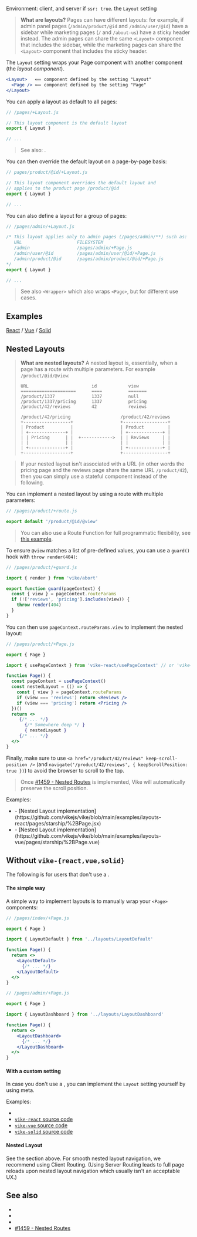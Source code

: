 
Environment: client, and server if <Link href="/ssr">`ssr: true`</Link>.
<ImplementedBy>the `Layout` setting</ImplementedBy>

> **What are layouts?**
> Pages can have different layouts:
> for example, if admin panel pages (`/admin/product/@id` and `/admin/user/@id`) have a sidebar while marketing pages (`/` and `/about-us`) have a sticky header instead. The admin pages can share the same `<Layout>` component that includes the sidebar, while the marketing pages can share the `<Layout>` component that includes the sticky header.

The `Layout` setting wraps your <Link href="/Page">Page component</Link> with another component (the *layout component*).

```jsx
<Layout>   ⟸ component defined by the setting "Layout"
  <Page /> ⟸ component defined by the setting "Page"
</Layout>
```

You can apply a layout as default to all pages:

```js
// /pages/+Layout.js

// This layout component is the default layout
export { Layout }

// ...
```

> See also: <Link href="#examples" />.

You can then override the default layout on a page-by-page basis:

```js
// pages/product/@id/+Layout.js

// This layout component overrides the default layout and
// applies to the product page /product/@id
export { Layout }

// ...
```

You can also define a layout for a group of pages:

```js
// /pages/admin/+Layout.js

/* This layout applies only to admin pages (/pages/admin/**) such as:
   URL                     FILESYSTEM
   /admin                  /pages/admin/+Page.js
   /admin/user/@id         /pages/admin/user/@id/+Page.js
   /admin/product/@id      /pages/admin/product/@id/+Page.js
*/
export { Layout }

// ...
```

> See also <Link href="/Wrapper">`<Wrapper>`</Link> which also wraps `<Page>`, but for different use cases.


## Examples

[React](https://github.com/vikejs/vike-react/blob/main/examples/minimal/pages/%2Bconfig.js) / [Vue](https://github.com/vikejs/vike-vue/blob/main/examples/minimal/pages/%2BLayout.vue) / [Solid](https://github.com/vikejs/vike-solid/blob/main/examples/basic/pages/%2BLayout.ts)


## Nested Layouts

> **What are nested layouts?** A nested layout is, essentially, when a page has a route with multiple parameters. For example `/product/@id/@view`:
> ```
> URL                        id            view
> =====================      ====          =======
> /product/1337              1337          null
> /product/1337/pricing      1337          pricing
> /product/42/reviews        42            reviews
> ```
> ```
> /product/42/pricing                   /product/42/reviews
> +------------------+                  +-----------------+
> | Product          |                  | Product         |
> | +--------------+ |                  | +-------------+ |
> | | Pricing      | |  +------------>  | | Reviews     | |
> | |              | |                  | |             | |
> | +--------------+ |                  | +-------------+ |
> +------------------+                  +-----------------+
> ```

> If your nested layout isn't associated with a URL (in other words the pricing page and the reviews page share the same URL `/product/42`), then you can simply use a stateful component instead of the following.

You can implement a nested layout by using a route with multiple parameters:

```js
// /pages/product/+route.js

export default '/product/@id/@view'
```

> You can also use a <Link href="/route-function">Route Function</Link> for full programmatic flexibility, see [this example](https://gist.github.com/brillout/a75fd8430dbc562dd10e69007121fea0).


To ensure `@view` matches a list of pre-defined values, you can use a <Link href="/guard">`guard()`</Link> hook with <Link href="/render">`throw render(404)`</Link>:

```js
// /pages/product/+guard.js

import { render } from 'vike/abort'

export function guard(pageContext) {
  const { view } = pageContext.routeParams
  if (!['reviews', 'pricing'].includes(view)) {
    throw render(404)
  }
}
```

You can then use `pageContext.routeParams.view` to implement the nested layout:

```jsx
// /pages/product/+Page.js

export { Page }

import { usePageContext } from 'vike-react/usePageContext' // or 'vike-vue' / 'vike-solid'

function Page() {
  const pageContext = usePageContext()
  const nestedLayout = (() => {
    const { view } = pageContext.routeParams
    if (view === 'reviews') return <Reviews />
    if (view === 'pricing') return <Pricing />
  })()
  return <>
     {/* ... */}
       {/* Somewhere deep */ }
       { nestedLayout }
     {/* ... */}
  </>
}
```

Finally, make sure to use <Link href="/clientRouting#settings">`<a href="/product/42/reviews" keep-scroll-position />`</Link> (and <Link href="/navigate#options">`navigate('/product/42/reviews', { keepScrollPosition: true })`</Link>) to avoid the browser to scroll to the top.

> Once [#1459 - Nested Routes](https://github.com/vikejs/vike/issues/1459) is implemented, Vike will automatically preserve the scroll position.

Examples:
 - <RepoLink path="/examples/layouts-react/" />
   - [Nested Layout implementation](https://github.com/vikejs/vike/blob/main/examples/layouts-react/pages/starship/%2BPage.jsx)
 - <RepoLink path="/examples/layouts-vue/" />
   - [Nested Layout implementation](https://github.com/vikejs/vike/blob/main/examples/layouts-vue/pages/starship/%2BPage.vue)


## Without `vike-{react,vue,solid}`

The following is for users that don't use a <UiFrameworkVikeExtension />.

#### The simple way

A simple way to implement layouts is to manually wrap your `<Page>` components:

```jsx
// /pages/index/+Page.js

export { Page }

import { LayoutDefault } from '../layouts/LayoutDefault'

function Page() {
  return <>
    <LayoutDefault>
      {/* ... */}
    </LayoutDefault>
  </>
}
```

```jsx
// /pages/admin/+Page.js

export { Page }

import { LayoutDashboard } from '../layouts/LayoutDashboard'

function Page() {
  return <>
    <LayoutDashboard>
      {/* ... */}
    </LayoutDashboard>
  </>
}
```

#### With a custom setting

In case you don't use a <UiFrameworkVikeExtension />, you can implement the `Layout` setting yourself by using <Link href="/meta">meta</Link>.

Examples:
 - <Link href="/meta#example-layout" doNotInferSectionTitle />
 - [`vike-react` source code](https://github.com/vikejs/vike-react/blob/main/packages/vike-react)
 - [`vike-vue` source code](https://github.com/vikejs/vike-vue/blob/main/packages/vike-vue)
 - [`vike-solid` source code](https://github.com/vikejs/vike-solid/blob/main/vike-solid)


#### Nested Layout

See the <Link href="#nested-layouts" /> section above. For smooth nested layout navigation, we recommend using <Link href="/clientRouting">Client Routing</Link>. (Using <Link href="/server-routing">Server Routing</Link> leads to full page reloads upon nested layout navigation which usually isn't an acceptable UX.)


## See also

- <Link href="/Wrapper" />
- <Link href="/usePageContext" />
- <Link href="/Page" />
- [#1459 - Nested Routes](https://github.com/vikejs/vike/issues/1459)
